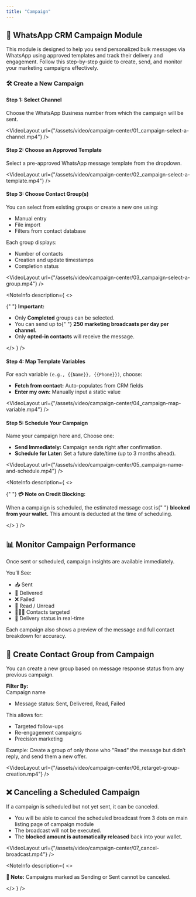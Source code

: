 ```yaml
---
title: "Campaign"
---
```


## 📢 WhatsApp CRM Campaign Module

This module is designed to help you send personalized bulk messages via WhatsApp using approved templates and track their delivery and engagement. Follow this step-by-step guide to create, send, and monitor your marketing campaigns effectively.

### 🛠️ Create a New Campaign

#### Step 1: Select Channel

Choose the WhatsApp Business number from which the campaign will be sent.

<VideoLayout
  url={"/assets/video/campaign-center/01_campaign-select-a-channel.mp4"}
/>

#### Step 2: Choose an Approved Template

Select a pre-approved WhatsApp message template from the dropdown.

<VideoLayout
  url={"/assets/video/campaign-center/02_campaign-select-a-template.mp4"}
/>

#### Step 3: Choose Contact Group(s)

You can select from existing groups or create a new one using:

- Manual entry
- File import
- Filters from contact database

Each group displays:

- Number of contacts
- Creation and update timestamps
- Completion status

<VideoLayout
  url={"/assets/video/campaign-center/03_campaign-select-a-group.mp4"}
/>

<NoteInfo
  description={
    <>
      <p className="text-sm text-fd-foreground !my-0 px-2 py-0">
        {" "}
        <strong className="font-medium">Important:</strong>
      </p>
      <ul>
        <li>
          Only <strong>Completed</strong> groups can be selected.
        </li>
        <li>
          You can send up to{" "}
          <strong>250 marketing broadcasts per day per channel.</strong>
        </li>
        <li>
          Only <strong>opted-in contacts</strong> will receive the message.
        </li>
      </ul>
    </>
  }
/>

#### Step 4: Map Template Variables

For each variable `(e.g., {{Name}}, {{Phone}})`, choose:

- **Fetch from contact:** Auto-populates from CRM fields
- **Enter my own:** Manually input a static value

<VideoLayout
  url={"/assets/video/campaign-center/04_campaign-map-variable.mp4"}
/>

#### Step 5: Schedule Your Campaign

Name your campaign here and,
Choose one:

- **Send Immediately:** Campaign sends right after confirmation.
- **Schedule for Later:** Set a future date/time (up to 3 months ahead).

<VideoLayout
  url={"/assets/video/campaign-center/05_campaign-name-and-schedule.mp4"}
/>

<NoteInfo
  description={
    <>
      <p className="text-sm text-fd-foreground !my-0 px-2 py-0">
        {" "}
        <strong className="font-medium">💳 Note on Credit Blocking:</strong>
      </p>
      <p className="text-sm text-fd-foreground !my-0 px-2 py-0">
        When a campaign is scheduled, the estimated message cost is{" "}
        <strong className="font-medium">blocked from your wallet.</strong> This
        amount is deducted at the time of scheduling.
      </p>
    </>
  }
/>

## 📊 Monitor Campaign Performance

Once sent or scheduled, campaign insights are available immediately.

You’ll See:

- 📤 Sent
- 📩 Delivered
- ❌ Failed
- 📖 Read / Unread
- 🧑‍🤝‍🧑 Contacts targeted
- 🔄 Delivery status in real-time

Each campaign also shows a preview of the message and full contact breakdown for accuracy.

## 👥 Create Contact Group from Campaign

You can create a new group based on message response status from any previous campaign.

**Filter By:**\
Campaign name

- Message status: Sent, Delivered, Read, Failed

This allows for:

- Targeted follow-ups
- Re-engagement campaigns
- Precision marketing

Example: Create a group of only those who "Read" the message but didn’t reply, and send them a new offer.

<VideoLayout
  url={"/assets/video/campaign-center/06_retarget-group-creation.mp4"}
/>

## ❌ Canceling a Scheduled Campaign

If a campaign is scheduled but not yet sent, it can be canceled.

- You will be able to cancel the scheduled broadcast from 3 dots on main listing page of campaign module
- The broadcast will not be executed.
- The **blocked amount is automatically released** back into your wallet.

<VideoLayout url={"/assets/video/campaign-center/07_cancel-broadcast.mp4"} />

<NoteInfo
  description={
    <>
      <p className="text-sm text-fd-foreground !my-0 px-2 py-2">
        <strong>📝 Note:</strong> Campaigns marked as Sending or Sent cannot be
        canceled.
      </p>
    </>
  }
/>
